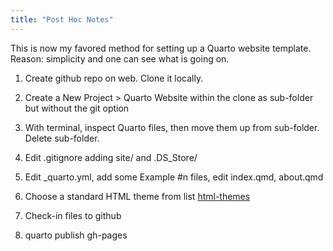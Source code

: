 ```yaml
---
title: "Post Hoc Notes"
---
```


This is now my favored method for setting up a Quarto website template. Reason: simplicity and one can see what is going on.

1.  Create github repo on web. Clone it locally.

2.  Create a New Project \> Quarto Website within the clone as sub-folder but without the git option

3.  With terminal, inspect Quarto files, then move them up from sub-folder. Delete sub-folder.

4.  Edit .gitignore adding site/ and .DS_Store/

5.  Edit \_quarto.yml, add some Example #n files, edit index.qmd, about.qmd

6.  Choose a standard HTML theme from list [html-themes](https://quarto.org/docs/output-formats/html-themes.html "html-themes")

7.  Check-in files to github

8.  quarto publish gh-pages
